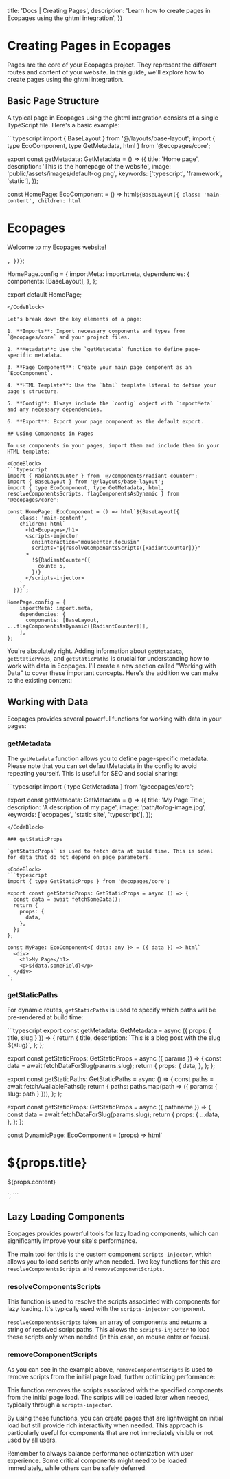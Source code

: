 

  title: 'Docs | Creating Pages',
  description: 'Learn how to create pages in Ecopages using the ghtml integration',
})

# Creating Pages in Ecopages

Pages are the core of your Ecopages project. They represent the different routes and content of your website. In this guide, we'll explore how to create pages using the ghtml integration.

## Basic Page Structure

A typical page in Ecopages using the ghtml integration consists of a single TypeScript file. Here's a basic example:

<CodeBlock>
```typescript
import { BaseLayout } from '@/layouts/base-layout';
import { type EcoComponent, type GetMetadata, html } from '@ecopages/core';

export const getMetadata: GetMetadata = () => ({
    title: 'Home page',
    description: 'This is the homepage of the website',
    image: 'public/assets/images/default-og.png',
    keywords: ['typescript', 'framework', 'static'],
});

const HomePage: EcoComponent = () => html`${BaseLayout({
    class: 'main-content',
    children: html`
      <h1>Ecopages</h1>
      <p>Welcome to my Ecopages website!</p>
    `,
  })}`;

HomePage.config = {
    importMeta: import.meta,
    dependencies: {
      components: [BaseLayout],
    },
};

export default HomePage;
```
</CodeBlock>

Let's break down the key elements of a page:

1. **Imports**: Import necessary components and types from `@ecopages/core` and your project files.

2. **Metadata**: Use the `getMetadata` function to define page-specific metadata.

3. **Page Component**: Create your main page component as an `EcoComponent`.

4. **HTML Template**: Use the `html` template literal to define your page's structure.

5. **Config**: Always include the `config` object with `importMeta` and any necessary dependencies.

6. **Export**: Export your page component as the default export.

## Using Components in Pages

To use components in your pages, import them and include them in your HTML template:

<CodeBlock>
```typescript
import { RadiantCounter } from '@/components/radiant-counter';
import { BaseLayout } from '@/layouts/base-layout';
import { type EcoComponent, type GetMetadata, html, resolveComponentsScripts, flagComponentsAsDynamic } from '@ecopages/core';

const HomePage: EcoComponent = () => html`${BaseLayout({
    class: 'main-content',
    children: html`
      <h1>Ecopages</h1>
      <scripts-injector
        on:interaction="mouseenter,focusin"
        scripts="${resolveComponentsScripts([RadiantCounter])}"
      >
        !${RadiantCounter({
          count: 5,
        })}
      </scripts-injector>
    `,
  })}`;

HomePage.config = {
    importMeta: import.meta,
    dependencies: {
      components: [BaseLayout, ...flagComponentsAsDynamic([RadiantCounter])],
    },
};
```
</CodeBlock>

You're absolutely right. Adding information about `getMetadata`, `getStaticProps`, and `getStaticPaths` is crucial for understanding how to work with data in Ecopages. I'll create a new section called "Working with Data" to cover these important concepts. Here's the addition we can make to the existing content:

## Working with Data

Ecopages provides several powerful functions for working with data in your pages:

### getMetadata

The `getMetadata` function allows you to define page-specific metadata. 
Please note that you can set defaultMetadata in the config to avoid repeating yourself.
This is useful for SEO and social sharing:

<CodeBlock>
```typescript
import { type GetMetadata } from '@ecopages/core';

export const getMetadata: GetMetadata = () => ({
  title: 'My Page Title',
  description: 'A description of my page',
  image: 'path/to/og-image.jpg',
  keywords: ['ecopages', 'static site', 'typescript'],
});
```
</CodeBlock>

### getStaticProps

`getStaticProps` is used to fetch data at build time. This is ideal for data that do not depend on page parameters.

<CodeBlock>
```typescript
import { type GetStaticProps } from '@ecopages/core';

export const getStaticProps: GetStaticProps = async () => {
  const data = await fetchSomeData();
  return {
    props: {
      data,
    },
  };
};

const MyPage: EcoComponent<{ data: any }> = ({ data }) => html`
  <div>
    <h1>My Page</h1>
    <p>${data.someField}</p>
  </div>
`;
```
</CodeBlock>

### getStaticPaths

For dynamic routes, `getStaticPaths` is used to specify which paths will be pre-rendered at build time:

<CodeBlock>
```typescript
export const getMetadata: GetMetadata<BlogPostProps> = async ({ props: { title, slug } }) => {
  return {
    title,
    description: `This is a blog post with the slug ${slug}`,
  };
};

export const getStaticProps: GetStaticProps = async ({ params }) => {
  const data = await fetchDataForSlug(params.slug);
  return {
    props: {
      data,
    },
  };
};

export const getStaticPaths: GetStaticPaths = async () => {
 const paths = await fetchAvailablePaths();
  return {
    paths: paths.map(path => ({ params: { slug: path } })),
  };
};

export const getStaticProps: GetStaticProps<BlogPostProps> = async ({ pathname }) => {
  const data = await fetchDataForSlug(params.slug);
  return {
    props: {
      ...data,
    },
  };
};

const DynamicPage: EcoComponent<BlogPostProps> = (props) => html`
  <div>
    <h1>${props.title}</h1>
    <p>${props.content}</p>
  </div>
`;
```
</CodeBlock>

## Lazy Loading Components

Ecopages provides powerful tools for lazy loading components, which can significantly improve your site's performance. 

The main tool for this is the custom component `scripts-injector`, which allows you to load scripts only when needed. Two key functions for this are `resolveComponentsScripts` and `removeComponentScripts`.

### resolveComponentsScripts

This function is used to resolve the scripts associated with components for lazy loading. It's typically used with the `scripts-injector` component.

`resolveComponentsScripts` takes an array of components and returns a string of resolved script paths. This allows the `scripts-injector` to load these scripts only when needed (in this case, on mouse enter or focus).

### removeComponentScripts

As you can see in the example above, `removeComponentScripts` is used to remove scripts from the initial page load, further optimizing performance:

This function removes the scripts associated with the specified components from the initial page load. The scripts will be loaded later when needed, typically through a `scripts-injector`.

By using these functions, you can create pages that are lightweight on initial load but still provide rich interactivity when needed. This approach is particularly useful for components that are not immediately visible or not used by all users.

Remember to always balance performance optimization with user experience. Some critical components might need to be loaded immediately, while others can be safely deferred.